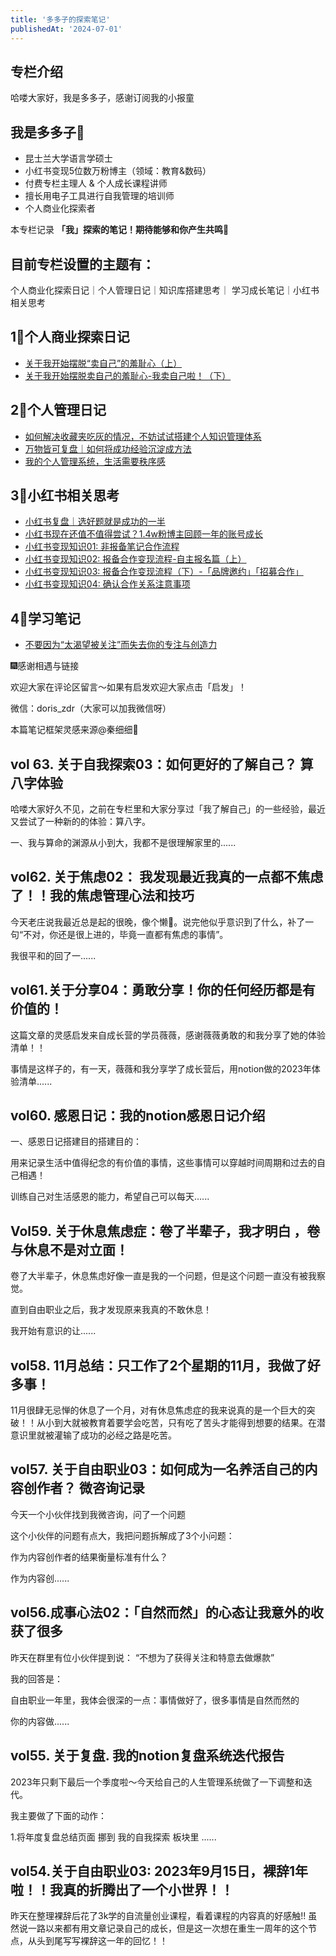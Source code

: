 ```yaml
---
title: '多多子的探索笔记'
publishedAt: '2024-07-01'
---
```


## 专栏介绍

哈喽大家好，我是多多子，感谢订阅我的小报童

**我是多多子📢**
----------

* 昆士兰大学语言学硕士
* 小红书变现5位数万粉博主（领域：教育&数码）
* 付费专栏主理人 & 个人成长课程讲师
* 擅长用电子工具进行自我管理的培训师
* 个人商业化探索者

本专栏记录 **「我」探索的笔记！期待能够和你产生共鸣🧠**

**目前专栏设置的主题有：**
---------------

个人商业化探索日记｜个人管理日记｜知识库搭建思考｜ 学习成长笔记｜小红书相关思考

**1⃣️个人商业探索日记**
---------------

* [关于我开始摆脱“卖自己”的羞耻心（上）](https://xiaobot.net/post/670532e6-fcbf-466b-aaec-85ee44228c21)
* [关于我开始摆脱卖自己的羞耻心-我卖自己啦！（下）](https://xiaobot.net/post/b2169c5a-f894-4c03-b7e3-58192b3d4da7)

**2⃣️个人管理日记**
-------------

* [如何解决收藏夹吃灰的情况，不妨试试搭建个人知识管理体系](https://xiaobot.net/post/bf7e41bd-6f85-4d8b-a635-123767e99744)
* [万物皆可复盘｜如何将成功经验沉淀成方法](https://xiaobot.net/post/4cd733a8-7eb2-4d11-b0ae-07f5dbeb40ec)
* [我的个人管理系统，生活需要秩序感](https://xiaobot.net/post/5705884f-bca4-447b-98b6-0d7fed8c215b)

**3⃣️小红书相关思考**
--------------

* [小红书复盘｜选好题就是成功的一半](https://xiaobot.net/post/4d4caeae-e402-4f8c-b707-065b6c96b1fc)
* [小红书现在还值不值得尝试？1.4w粉博主回顾一年的账号成长](https://xiaobot.net/post/0ad44823-834d-4279-990b-beefb3ae6136)
* [小红书变现知识01: 非报备笔记合作流程](https://xiaobot.net/post/d473e695-5f11-4b4f-8032-3d0cd2609314)
* [小红书变现知识02: 报备合作变现流程-自主报名篇（上）](https://xiaobot.net/post/0d699af3-74df-4f46-8632-a06f980f71a0)
* [小红书变现知识03: 报备合作变现流程（下）-「品牌邀约」「招募合作」](https://xiaobot.net/post/f6517fc4-25c2-4c55-a604-5a6e344af396)
* [小红书变现知识04: 确认合作关系注意事项](https://xiaobot.net/post/580c2714-4a21-4e73-ac2e-c77c8d6f1123)

**4⃣️学习笔记**
-----------

* [不要因为“太渴望被关注”而失去你的专注与创造力](https://xiaobot.net/post/0cef22db-11bf-4340-b719-911d2ef0598b)

🎆感谢相遇与链接

欢迎大家在评论区留言～如果有启发欢迎大家点击「启发」！

微信：doris\_zdr（大家可以加我微信呀）

本篇笔记框架灵感来源@秦细细🥰



## vol 63. 关于自我探索03：如何更好的了解自己？ 算八字体验
哈喽大家好久不见，之前在专栏里和大家分享过「我了解自己」的一些经验，最近又尝试了一种新的的体验：算八字。

一、我与算命的渊源从小到大，我都不是很理解家里的......

## vol62. 关于焦虑02： 我发现最近我真的一点都不焦虑了！！我的焦虑管理心法和技巧
今天老庄说我最近总是起的很晚，像个懒🐷。说完他似乎意识到了什么，补了一句“不对，你还是很上进的，毕竟一直都有焦虑的事情”。

我很平和的回了一......

## vol61.关于分享04：勇敢分享！你的任何经历都是有价值的！
这篇文章的灵感启发来自成长营的学员薇薇，感谢薇薇勇敢的和我分享了她的体验清单！！

事情是这样子的，有一天，薇薇和我分享学了成长营后，用notion做的2023年体验清单......

## vol60. 感恩日记：我的notion感恩日记介绍
一、感恩日记搭建目的搭建目的：

用来记录生活中值得纪念的有价值的事情，这些事情可以穿越时间周期和过去的自己相遇！

训练自己对生活感恩的能力，希望自己可以每天......

## Vol59. 关于休息焦虑症：卷了半辈子，我才明白 ，卷与休息不是对立面！
卷了大半辈子，休息焦虑好像一直是我的一个问题，但是这个问题一直没有被我察觉。

直到自由职业之后，我才发现原来我真的不敢休息！

我开始有意识的让......

## vol58. 11月总结：只工作了2个星期的11月，我做了好多事！
11月很肆无忌惮的休息了一个月，对有休息焦虑症的我来说真的是一个巨大的突破！！从小到大就被教育着要学会吃苦，只有吃了苦头才能得到想要的结果。在潜意识里就被灌输了成功的必经之路是吃苦。

## vol57. 关于自由职业03：如何成为一名养活自己的内容创作者？ 微咨询记录
今天一个小伙伴找到我微咨询，问了一个问题

这个小伙伴的问题有点大，我把问题拆解成了3个小问题：

作为内容创作者的结果衡量标准有什么？

作为内容创......

## vol56.成事心法02：「自然而然」的心态让我意外的收获了很多
昨天在群里有位小伙伴提到说： “不想为了获得关注和特意去做爆款”

我的回答是：

自由职业一年里，我体会很深的一点：事情做好了，很多事情是自然而然的

你的内容做......

## vol55. 关于复盘. 我的notion复盘系统迭代报告
2023年只剩下最后一个季度啦～今天给自己的人生管理系统做了一下调整和迭代。

我主要做了下面的动作： 

1.将年度复盘总结页面 挪到 我的自我探索 板块里 ......

## vol54.关于自由职业03:  2023年9月15日，裸辞1年啦！！我真的折腾出了一个小世界！！
昨天在整理裸辞后花了3k学的自流量创业课程，看着课程的内容真的好感触!! 虽然说一路以来都有用文章记录自己的成长，但是这一次想在重生一周年的这个节点，从头到尾写写裸辞这一年的回忆！！

